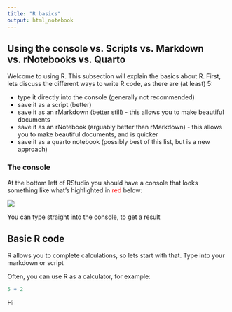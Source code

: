 ```yaml
---
title: "R basics"
output: html_notebook
---
```


## Using the console vs. Scripts vs. Markdown vs. rNotebooks vs. Quarto

Welcome to using R. This subsection will explain the basics about R. First, lets discuss the different ways to write R code, as there are (at least) 5:

- type it directly into the console (generally not recommended)
- save it as a script (better)
- save it as an rMarkdown (better still) - this allows you to make beautiful documents
- save it as an rNotebook (arguably better than rMarkdown) - this allows you to make beautiful documents, and is quicker
- save it as a quarto notebook (possibly best of this list, but is a new approach)

### The console

At the bottom left of RStudio you should have a console that looks something like what's highlighted in <span style="color:red">red</span> below:

<img src="rBasics/console.png">

You can type straight into the console, to get a result



## Basic R code

R allows you to complete calculations, so lets start with that. Type into your markdown or script


Often, you can use R as a calculator, for example:
```r
5 + 2
```


Hi